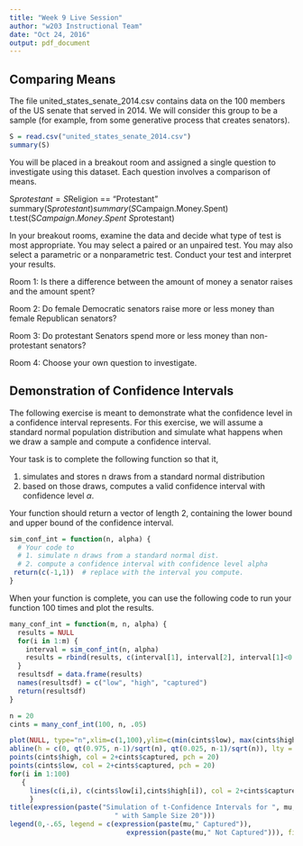 ---
title: "Week 9 Live Session"
author: "w203 Instructional Team"
date: "Oct 24, 2016"
output: pdf_document
---
## Comparing Means

The file united\_states\_senate\_2014.csv contains data on the 100 members of the US senate that served in 2014.  We will consider this group to be a sample (for example, from some generative process that creates senators).

```{r}
S = read.csv("united_states_senate_2014.csv")
summary(S)
```

You will be placed in a breakout room and assigned a single question to investigate using this dataset.  Each question involves a comparison of means.



S$protestant = S$Religion == "Protestant"
summary(S$protestant)
summary(S$Campaign.Money.Spent)
t.test(S$Campaign.Money.Spent ~ S$protestant)



In your breakout rooms, examine the data and decide what type of test is most appropriate.  You may select a paired or an unpaired test.  You may also select a parametric or a nonparametric test.  Conduct your test and interpret your results.

Room 1: Is there a difference between the amount of money a senator raises and the amount spent?

Room 2: Do female Democratic senators raise more or less money than female Republican senators?

Room 3: Do protestant Senators spend more or less money than non-protestant senators?


Room 4: Choose your own question to investigate.






## Demonstration of Confidence Intervals

The following exercise is meant to demonstrate what the confidence level in a confidence interval represents.  For this exercise, we will assume a standard normal population distribution and simulate what happens when we draw a sample and compute a confidence interval.

Your task is to complete the following function so that it,

1) simulates and stores n draws from a standard normal distribution
2) based on those draws, computes a valid confidence interval with confidence level $\alpha$.

Your function should return a vector of length 2, containing the lower bound and upper bound of the confidence interval.

```{r}
sim_conf_int = function(n, alpha) {
  # Your code to 
  # 1. simulate n draws from a standard normal dist.
  # 2. compute a confidence interval with confidence level alpha
 return(c(-1,1))  # replace with the interval you compute.
}
```

When your function is complete, you can use the following code to run your function 100 times and plot the results.

```{r}
many_conf_int = function(m, n, alpha) {
  results = NULL
  for(i in 1:m) {
    interval = sim_conf_int(n, alpha)
    results = rbind(results, c(interval[1], interval[2], interval[1]<0 & interval[2]>0))
  }
  resultsdf = data.frame(results)
  names(resultsdf) = c("low", "high", "captured")
  return(resultsdf)
}

n = 20
cints = many_conf_int(100, n, .05)

plot(NULL, type="n",xlim=c(1,100),ylim=c(min(cints$low), max(cints$high)), xlab="Trial",ylab=expression(mu),pch=19)
abline(h = c(0, qt(0.975, n-1)/sqrt(n), qt(0.025, n-1)/sqrt(n)), lty = c(1,2,2), col = "gray")
points(cints$high, col = 2+cints$captured, pch = 20)
points(cints$low, col = 2+cints$captured, pch = 20)
for(i in 1:100)
   {
     lines(c(i,i), c(cints$low[i],cints$high[i]), col = 2+cints$captured[i], pch = 19)
     }
title(expression(paste("Simulation of t-Confidence Intervals for ", mu,
                          " with Sample Size 20")))
legend(0,-.65, legend = c(expression(paste(mu," Captured")),
                             expression(paste(mu," Not Captured"))), fill = c(3,2))

```

